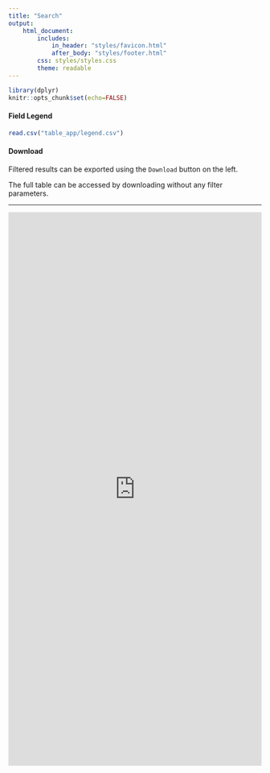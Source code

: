 ```yaml
---
title: "Search"
output:
    html_document:
        includes:
            in_header: "styles/favicon.html"
            after_body: "styles/footer.html"
        css: styles/styles.css
        theme: readable
---
```


```r
library(dplyr)
knitr::opts_chunk$set(echo=FALSE)
```


#### Field Legend

```r
read.csv("table_app/legend.csv")
```


#### Download

Filtered results can be exported using the `Download` button on the left.

The full table can be accessed by downloading without any filter parameters.

***

<iframe src="https://ctastad.shinyapps.io/table_app/" width=100% height=1100px frameborder="0"></iframe>

